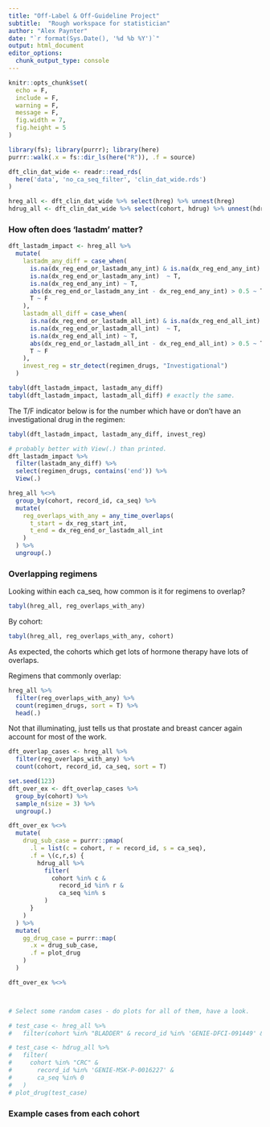 ```yaml
---
title: "Off-Label & Off-Guideline Project"
subtitle:  "Rough workspace for statistician"
author: "Alex Paynter"
date: "`r format(Sys.Date(), '%d %b %Y')`"
output: html_document
editor_options: 
  chunk_output_type: console
---
```


```r
knitr::opts_chunk$set(
  echo = F,
  include = F,
  warning = F,
  message = F,
  fig.width = 7,
  fig.height = 5
)
```

```r
library(fs); library(purrr); library(here)
purrr::walk(.x = fs::dir_ls(here("R")), .f = source)
```

```r
dft_clin_dat_wide <- readr::read_rds(
  here('data', 'no_ca_seq_filter', 'clin_dat_wide.rds')
)

hreg_all <- dft_clin_dat_wide %>% select(hreg) %>% unnest(hreg)
hdrug_all <- dft_clin_dat_wide %>% select(cohort, hdrug) %>% unnest(hdrug)
```


### How often does 'lastadm' matter?

```r
dft_lastadm_impact <- hreg_all %>% 
  mutate(
    lastadm_any_diff = case_when(
      is.na(dx_reg_end_or_lastadm_any_int) & is.na(dx_reg_end_any_int) ~ F,
      is.na(dx_reg_end_or_lastadm_any_int)  ~ T,
      is.na(dx_reg_end_any_int) ~ T,
      abs(dx_reg_end_or_lastadm_any_int - dx_reg_end_any_int) > 0.5 ~ T,
      T ~ F
    ),
    lastadm_all_diff = case_when(
      is.na(dx_reg_end_or_lastadm_all_int) & is.na(dx_reg_end_all_int) ~ F,
      is.na(dx_reg_end_or_lastadm_all_int)  ~ T,
      is.na(dx_reg_end_all_int) ~ T,
      abs(dx_reg_end_or_lastadm_all_int - dx_reg_end_all_int) > 0.5 ~ T,
      T ~ F
    ),
    invest_reg = str_detect(regimen_drugs, "Investigational")
  )
```


```r
tabyl(dft_lastadm_impact, lastadm_any_diff)
tabyl(dft_lastadm_impact, lastadm_all_diff) # exactly the same.
```

The T/F indicator below is for the number which have or don't have an investigational drug in the regimen:

```r
tabyl(dft_lastadm_impact, lastadm_any_diff, invest_reg)
```


```r
# probably better with View(.) than printed.
dft_lastadm_impact %>%
  filter(lastadm_any_diff) %>%
  select(regimen_drugs, contains('end')) %>%
  View(.)
```







```r
hreg_all %<>%
  group_by(cohort, record_id, ca_seq) %>%
  mutate(
    reg_overlaps_with_any = any_time_overlaps(
      t_start = dx_reg_start_int,
      t_end = dx_reg_end_or_lastadm_all_int
    )
  ) %>%
  ungroup(.)
```

### Overlapping regimens

Looking within each ca_seq, how common is it for regimens to overlap?

```r
tabyl(hreg_all, reg_overlaps_with_any)
```

By cohort:

```r
tabyl(hreg_all, reg_overlaps_with_any, cohort)
```

As expected, the cohorts which get lots of hormone therapy have lots of overlaps.

Regimens that commonly overlap:

```r
hreg_all %>%
  filter(reg_overlaps_with_any) %>%
  count(regimen_drugs, sort = T) %>%
  head(.)
```

Not that illuminating, just tells us that prostate and breast cancer again account for most of the work.



```r
dft_overlap_cases <- hreg_all %>% 
  filter(reg_overlaps_with_any) %>%
  count(cohort, record_id, ca_seq, sort = T)

set.seed(123)
dft_over_ex <- dft_overlap_cases %>%
  group_by(cohort) %>%
  sample_n(size = 3) %>%
  ungroup(.)

dft_over_ex %<>%
  mutate(
    drug_sub_case = purrr::pmap(
      .l = list(c = cohort, r = record_id, s = ca_seq),
      .f = \(c,r,s) {
        hdrug_all %>%
          filter(
            cohort %in% c &
              record_id %in% r & 
              ca_seq %in% s
          )
      }
    )
  ) %>%
  mutate(
    gg_drug_case = purrr::map(
      .x = drug_sub_case,
      .f = plot_drug
    )
  )

dft_over_ex %<>%



# Select some random cases - do plots for all of them, have a look.

# test_case <- hreg_all %>%
#   filter(cohort %in% "BLADDER" & record_id %in% 'GENIE-DFCI-091449' & ca_seq %in% 1)

# test_case <- hdrug_all %>%
#   filter(
#     cohort %in% "CRC" & 
#       record_id %in% 'GENIE-MSK-P-0016227' & 
#       ca_seq %in% 0
#   )
# plot_drug(test_case)
```

### Example cases from each cohort




